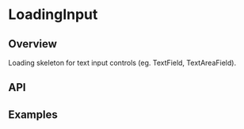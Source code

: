 
<Meta of={LoadingInputStories} />

# LoadingInput

<ResourceLinks
  sourceCode="https://github.com/cultureamp/kaizen-design-system/tree/main/packages/components/src/Loading/LoadingInput"
  figma="https://www.figma.com/file/eZKEE5kXbEMY3lx84oz8iN/%F0%9F%92%9C-UI-Kit%3A-Heart?type=design&node-id=50670%3A115292&mode=design&t=bSqb3WpQ04594DsC-1"
  designGuidelines="https://cultureamp.atlassian.net/wiki/spaces/DesignSystem/pages/3082060062/Loading+Skeleton"
  className="!mb-8"
/>


<Installation
  installCommand="yarn add @kaizen/components"
  importStatement='import { LoadingInput } from "@kaizen/components"'
/>

## Overview

Loading skeleton for text input controls
(eg. <LinkTo pageId="components-text-input-controls-text-field">TextField</LinkTo>, <LinkTo pageId="components-text-input-controls-text-area-field">TextAreaField</LinkTo>).

<Canvas of={LoadingInputStories.Playground} />
<Controls of={LoadingInputStories.Playground} />

## API

<DocsStory of={LoadingInputStories.Animated} />

<DocsStory of={LoadingInputStories.Reversed} />

## Examples

<DocsStory of={LoadingInputStories.TextFieldExample} />

<DocsStory of={LoadingInputStories.TextAreaFieldExample} />
